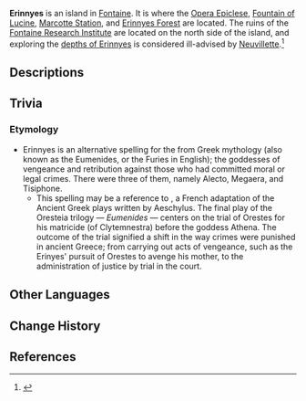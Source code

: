 {{About|the island|other uses|Erinnyes (Disambiguation)}}
{{Terminology Infobox
|image        = Erinnyes.png
|type         = Locations
|region       = Fontaine
|area         = 
}}
'''Erinnyes''' is an island in [[Fontaine]]. It is where the [[Opera Epiclese]], [[Fountain of Lucine]], [[Marcotte Station]], and [[Erinnyes Forest]] are located. The ruins of the [[Fontaine Research Institute]] are located on the north side of the island, and exploring the [[Roots of Erinnyes|depths of Erinnyes]] is considered ill-advised by [[Neuvillette]].<ref name="Elphane">{{Ref/NPC|Elphane}}</ref><!--{{Location Intro|description=<p></p>}}--><!--
==Points of Interest==
{{Locations by Category Table|type=Points of Interest}}
--><!--
==Quests==
{{Quests by Category List|{{subst:#titleparts:{{subst:PAGENAME}}}} Quests|heo=1}}

==Features==
===Domains===
{{Domains by Category Gallery}}

===Exploration===

===Enemies===
====Normal Bosses====
* {{Enemy|}}

====Elite Enemies====
* {{Enemy|}}

====Common Enemies====
* {{Enemy|}}

===Local Specialties===
* {{Item|}}

===Interactables===

==Puzzles==
===Puzzle Name===

==NPCs==
*

===Vendors===
*
-->
==Descriptions==
{{Description|Ever since the first diluvian period, the [[Opera Epiclese]] has stood atop the consecrated Island of Erinnyes. Overlooking the city above the waters, it symbolizes the new era's commitment to the rule of law and the pursuit of justice.<br>However, though the ideals guiding the nation have changed, some old traditions remain alive. To this day, newlyweds still toss coins into the [[Fountain of Lucine]] to wish for peaceful and happy lives.|[[Expedition]] description}}
<!--
==Soundtracks==
{{Soundtracks by Category Table|{{subst:#titleparts:{{subst:PAGENAME}}}} Soundtracks|header={{subst:#titleparts:{{subst:PAGENAME}}}}}}

==Lore==
--><!--
==Gallery==
<gallery>

</gallery>
-->
==Trivia==
===Etymology===
* Erinnyes is an alternative spelling for the {{W|Erinyes}} from Greek mythology (also known as the Eumenides, or the Furies in English); the goddesses of vengeance and retribution against those who had committed moral or legal crimes. There were three of them, namely Alecto, Megaera, and Tisiphone.
** This spelling may be a reference to ''{{W|Les Érinnyes}}'', a French adaptation of the Ancient Greek ''{{W|Oresteia}}'' plays written by Aeschylus. The final play of the Oresteia trilogy — ''Eumenides'' — centers on the trial of Orestes for his matricide (of Clytemnestra) before the goddess Athena. The outcome of the trial signified a shift in the way crimes were punished in ancient Greece; from carrying out acts of vengeance, such as the Erinyes' pursuit of Orestes to avenge his mother, to the administration of justice by trial in the court.
<!--
==Video Guides==
{{EVT
|video   = 
|caption = 
}}
-->
==Other Languages==
{{Other Languages
|en      = Erinnyes
|zhs     = 伊黎耶岛
|zhs_rm  = Yīlíyē-dǎo
|zht     = 伊黎耶島
|zht_rm  = Yīlíyé-dǎo
|zh_tl   = Erinnyes Island
|ja      = エリニュス島
|ja_rm   = Erinyusu-tou<ref>{{Ref/Quest|Soloist's Prologue|note=Japanese Voice-Over}}</ref>
|ja_tl   = Erinnyes Island
|ko      = 에리니에스<->섬
|ko_tl   = Erinnyes Island
|es      = Erinias
|fr      = Île d'Erinnyes
|fr_tl   = Erinnyes Island
|ru      = Остров Эриний
|ru_tl   = Erinnyes Island
|th      = เกาะ Erinnyes
|th_rm   = Ko Erinnyes
|th_tl   = Erinnyes Island
|vi      = Đảo Erinnyes
|vi_tl   = Erinnyes Island
|de      = Erinnyes
|id      = Erinnyes
|pt      = Erinnyes
|tr      = Erinnyes
|it      = Érinnyes
}}

==Change History==
{{Change History|4.0}}
<!--
==Navigation==
{{Area Navbox|Fontaine}}
-->
==References==
{{Reflist}}